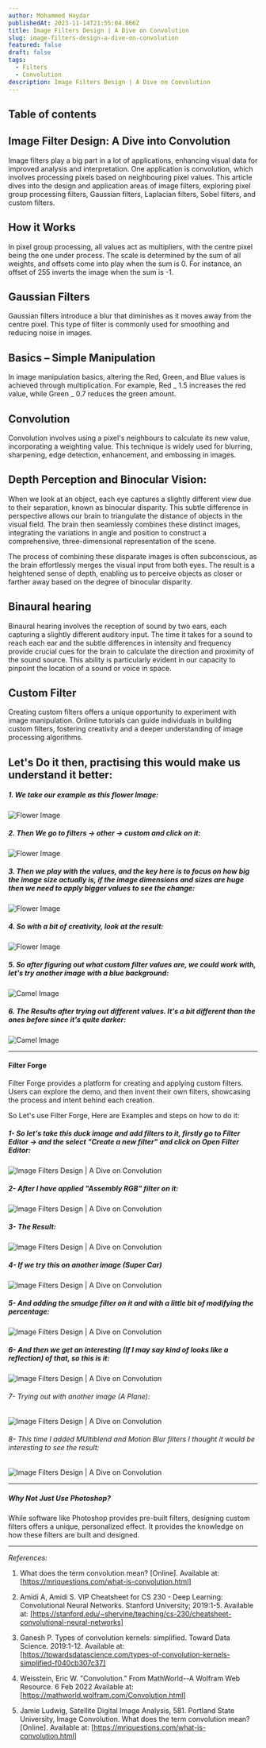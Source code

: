 ```yaml
---
author: Mohammed Haydar
publishedAt: 2023-11-14T21:55:04.866Z
title: Image Filters Design | A Dive on Convolution
slug: image-filters-design-a-dive-on-convolution
featured: false
draft: false
tags:
  - Filters
  - Convolution
description: Image Filters Design | A Dive on Convolution
---
```


## Table of contents

## Image Filter Design: A Dive into Convolution

Image filters play a big part in a lot of applications, enhancing visual data for improved analysis and interpretation. One application is convolution, which involves processing pixels based on neighbouring pixel values. This article dives into the design and application areas of image filters, exploring pixel group processing filters, Gaussian filters, Laplacian filters, Sobel filters, and custom filters.

## How it Works

In pixel group processing, all values act as multipliers, with the centre pixel being the one under process. The scale is determined by the sum of all weights, and offsets come into play when the sum is 0. For instance, an offset of 255 inverts the image when the sum is -1.

## Gaussian Filters

Gaussian filters introduce a blur that diminishes as it moves away from the centre pixel. This type of filter is commonly used for smoothing and reducing noise in images.

## Basics – Simple Manipulation

In image manipulation basics, altering the Red, Green, and Blue values is achieved through multiplication. For example, Red _ 1.5 increases the red value, while Green _ 0.7 reduces the green amount.

## Convolution

Convolution involves using a pixel's neighbours to calculate its new value, incorporating a weighting value. This technique is widely used for blurring, sharpening, edge detection, enhancement, and embossing in images.

## Depth Perception and Binocular Vision:

When we look at an object, each eye captures a slightly different view due to their separation, known as binocular disparity. This subtle difference in perspective allows our brain to triangulate the distance of objects in the visual field. The brain then seamlessly combines these distinct images, integrating the variations in angle and position to construct a comprehensive, three-dimensional representation of the scene.

The process of combining these disparate images is often subconscious, as the brain effortlessly merges the visual input from both eyes. The result is a heightened sense of depth, enabling us to perceive objects as closer or farther away based on the degree of binocular disparity.

## Binaural hearing

Binaural hearing involves the reception of sound by two ears, each capturing a slightly different auditory input. The time it takes for a sound to reach each ear and the subtle differences in intensity and frequency provide crucial cues for the brain to calculate the direction and proximity of the sound source. This ability is particularly evident in our capacity to pinpoint the location of a sound or voice in space.

## Custom Filter

Creating custom filters offers a unique opportunity to experiment with image manipulation. Online tutorials can guide individuals in building custom filters, fostering creativity and a deeper understanding of image processing algorithms.

## Let's Do it then, practising this would make us understand it better:

##### 1. We take our example as this flower Image:

![Flower Image](./1.png)

##### 2. Then We go to filters -> other -> custom and click on it:

![Flower Image](./2.png)

##### 3. Then we play with the values, and the key here is to focus on how big the image size actually is, if the image dimensions and sizes are huge then we need to apply bigger values to see the change:

![Flower Image](./3.png)

##### 4. So with a bit of creativity, look at the result:

![Flower Image](./4.png)

##### 5. So after figuring out what custom filter values are, we could work with, let's try another image with a blue background:

![Camel Image](./5.png)

##### 6. The Results after trying out different values. It's a bit different than the ones before since it's quite darker:

![Camel Image](./6.png)

---

#### Filter Forge

Filter Forge provides a platform for creating and applying custom filters. Users can explore the demo, and then invent their own filters, showcasing the process and intent behind each creation.

So Let's use Filter Forge, Here are Examples and steps on how to do it:

##### 1- So let's take this duck image and add filters to it, firstly go to Filter Editor -> and the select "Create a new filter" and click on Open Filter Editor:

![Image Filters Design | A Dive on Convolution](./7.png)

##### 2- After I have applied "Assembly RGB" filter on it:

![Image Filters Design | A Dive on Convolution](./8.png)

##### 3- The Result:

![Image Filters Design | A Dive on Convolution](./9.png)

##### 4- If we try this on another image (Super Car)

![Image Filters Design | A Dive on Convolution](./10.png)

##### 5- And adding the smudge filter on it and with a little bit of modifying the percentage:

![Image Filters Design | A Dive on Convolution](./11.png)

##### 6- And then we get an interesting (If I may say kind of looks like a reflection) of that, so this is it:

![Image Filters Design | A Dive on Convolution](./12.png)

###### 7- Trying out with another image (A Plane):

![Image Filters Design | A Dive on Convolution](./13.png)

###### 8- This time I added MUltiblend and Motion Blur filters I thought it would be interesting to see the result:

![Image Filters Design | A Dive on Convolution](./14.png)

---

##### Why Not Just Use Photoshop?

While software like Photoshop provides pre-built filters, designing custom filters offers a unique, personalized effect. It provides the knowledge on how these filters are built and designed.

---

_References:_

1. What does the term convolution mean? [Online]. Available at: [https://mriquestions.com/what-is-convolution.html]

2. Amidi A, Amidi S. VIP Cheatsheet for CS 230 - Deep Learning: Convolutional Neural Networks. Stanford University; 2019:1-5. Available at: [https://stanford.edu/~shervine/teaching/cs-230/cheatsheet-convolutional-neural-networks]

3. Ganesh P. Types of convolution kernels: simplified. Toward Data Science. 2019:1-12. Available at: [https://towardsdatascience.com/types-of-convolution-kernels-simplified-f040cb307c37]

4. Weisstein, Eric W. "Convolution." From MathWorld--A Wolfram Web Resource. 6 Feb 2022 Available at: [https://mathworld.wolfram.com/Convolution.html]

5. Jamie Ludwig, Satellite Digital Image Analysis, 581. Portland State University, Image Convolution. What does the term convolution mean? [Online]. Available at: [https://mriquestions.com/what-is-convolution.html]

